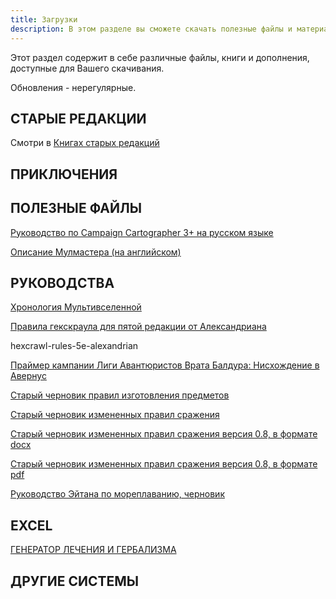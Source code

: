 ```yaml
---
title: Загрузки
description: В этом разделе вы сможете скачать полезные файлы и материалы по D&D
---
```


Этот раздел содержит в себе различные файлы, книги и дополнения, доступные для Вашего скачивания.

Обновления - нерегулярные.

## СТАРЫЕ РЕДАКЦИИ

Смотри в [Книгах старых редакций](https://cyborgsandmages.com/books)

## ПРИКЛЮЧЕНИЯ

<file file="remix_drakonyego_kusha_v_0_97.pdf" title="Драконий Куш - Ремикс Александриана"/>

## ПОЛЕЗНЫЕ ФАЙЛЫ

<file file="basic-player-manual.pdf" title="Базовое руководство игрока"/>

<File file="lance-troop-rules-draft-1.pdf" title="Заметка про правила отряда"/>

<File file="rosette-stone-osr-hackandslash.pdf" title="Розетский камень OSR" />

<File file="palant-wilderness-survival-guide-v0995-11112022-rev12.pdf" title="Руководство Паланта по дикой местности, путешествиям и исследованию " />

<File file="phb5e-alpha.pdf" title="Альфа версия Книги игрока" />

[Руководство по Campaign Cartographer 3+ на русском языке](/files/downloads/campaigncartographer3-rus-guide.pdf)

[Описание Мулмастера (на английском)](/files/downloads/mulmaster-city-guide.pdf)

## РУКОВОДСТВА

[Хронология Мультивселенной](https://cyborgsandmages.com/files/downloads/MULTIVERSE_CHRONOLOGY.pdf)

[Правила гекскраула для пятой редакции от Александриана](https://cyborgsandmages.com/files/downloads/hexcrawl-rules-5e-alexandrian.pdf)

hexcrawl-rules-5e-alexandrian

[Праймер кампании Лиги Авантюристов Врата Балдура: Нисхождение в Авернус](https://cyborgsandmages.com/files/downloads/bgdia_primer_0.9.pdf)

[Старый черновик правил изготовления предметов](https://cyborgsandmages.com/files/downloads/palant-guide-item-crafting-chapter-2-additional-rules-v041-07122019.pdf)

[Старый черновик измененных правил сражения](https://cyborgsandmages.com/files/downloads/06_combat_rules_variant.docx)

[Старый черновик измененных правил сражения версия 0.8, в формате docx](https://cyborgsandmages.com/files/downloads/06_combat_rules_variant_v.0.8_alpha.docx)

[Старый черновик измененных правил сражения версия 0.8, в формате pdf](https://cyborgsandmages.com/files/downloads/06_combat_rules_variant_v.0.8_alpha.pdf)

[Руководство Эйтана по мореплаванию, черновик](https://cyborgsandmages.com/files/downloads/aethan-guide-to-seafaring-draft.pdf)

## EXCEL

[ГЕНЕРАТОР ЛЕЧЕНИЯ И ГЕРБАЛИЗМА](https://cyborgsandmages.com/files/downloads/healing-herbalism-generator.xlsx)


## ДРУГИЕ СИСТЕМЫ

<file file="godbound_free_ru_20191116.pdf" title="Godbound (бесплатная версия), перевод на русский" />

<file file="stars_without_number_rus_rus.pdf" title="Бесчисленные звезды" />

<file file="worlds-without-number-player-book.docx" title="Бесчисленные миры, книга игрока" />

<file file="sbornik-osnovnyh-pravil-versiya-0.82-rolevaya-igra-r-pathfinder.docx" title="Сборник основных правил (PF 1 like), v.0.82" />